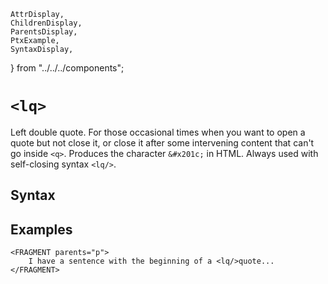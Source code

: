     AttrDisplay,
    ChildrenDisplay,
    ParentsDisplay,
    PtxExample,
    SyntaxDisplay,
} from "../../../components";

# `<lq>`

Left double quote. For those occasional times when you want to open a quote but not close it,
or close it after some intervening content that can't go inside `<q>`.
Produces the character `&#x201c;` in HTML. Always used with self-closing syntax `<lq/>`.

## Syntax

<SyntaxDisplay name="lq" />

## Examples
```ptx-example
<FRAGMENT parents="p">
    I have a sentence with the beginning of a <lq/>quote...
</FRAGMENT>
```
    